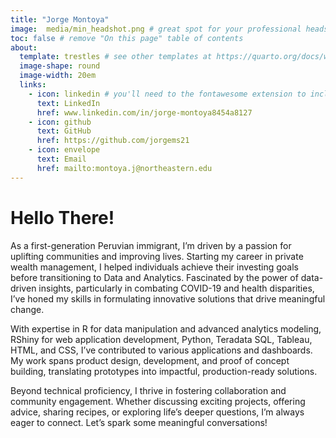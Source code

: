 ```yaml
---
title: "Jorge Montoya"
image:  media/min_headshot.png # great spot for your professional headshot :) 
toc: false # remove "On this page" table of contents
about: 
  template: trestles # see other templates at https://quarto.org/docs/websites/website-about.html#templates
  image-shape: round
  image-width: 20em
  links:
    - icon: linkedin # you'll need to the fontawesome extension to include icons: https://github.com/quarto-ext/fontawesome
      text: LinkedIn
      href: www.linkedin.com/in/jorge-montoya8454a8127
    - icon: github
      text: GitHub
      href: https://github.com/jorgems21
    - icon: envelope
      text: Email
      href: mailto:montoya.j@northeastern.edu
---
```


# Hello There!

As a first-generation Peruvian immigrant, I'm driven by a passion for uplifting communities and improving lives. Starting my career in private wealth management, I helped individuals achieve their investing goals before transitioning to Data and Analytics. Fascinated by the power of data-driven insights, particularly in combating COVID-19 and health disparities, I've honed my skills in formulating innovative solutions that drive meaningful change.

With expertise in R for data manipulation and advanced analytics modeling, RShiny for web application development, Python, Teradata SQL, Tableau, HTML, and CSS, I've contributed to various applications and dashboards. My work spans product design, development, and proof of concept building, translating prototypes into impactful, production-ready solutions.

Beyond technical proficiency, I thrive in fostering collaboration and community engagement. Whether discussing exciting projects, offering advice, sharing recipes, or exploring life's deeper questions, I'm always eager to connect. Let's spark some meaningful conversations!

